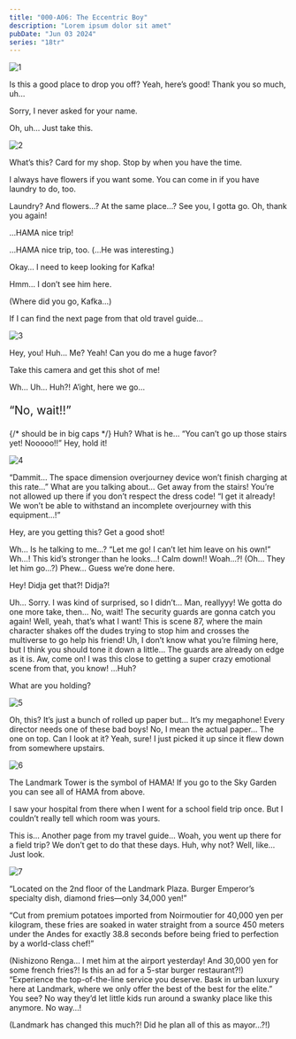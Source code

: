 ```yaml
---
title: "000-A06: The Eccentric Boy"
description: "Lorem ipsum dolor sit amet"
pubDate: "Jun 03 2024"
series: "18tr"
---
```



<Location name="Landmark Plaza"/>

![1](1.png)

<Bubble character="Nagi" name="Florist">
Is this a good place to drop you off?
</Bubble>

<Bubble character="MC">
Yeah, here’s good! Thank you so much, uh…

Sorry, I never asked for your name.
</Bubble>

<Bubble character="Nagi" name="Florist">
Oh, uh… Just take this.
</Bubble>

![2](2.png)

<Bubble character="MC">
What’s this?
</Bubble>

<Bubble character="Nagi" name="Florist">
Card for my shop. Stop by when you have the time.

I always have flowers if you want some. You can come in if you have laundry to do, too.
</Bubble>

<Bubble character="MC">
Laundry? And flowers…? At the same place…?
</Bubble>

<Bubble character="Nagi" name="Florist">
See you, I gotta go.
</Bubble>

<Bubble character="MC">
Oh, thank you again!

…HAMA nice trip!
</Bubble>

<Bubble character="Nagi" name="Florist">
…HAMA nice trip, too.
</Bubble>

<Bubble character="MC">
(…He was interesting.)

Okay… I need to keep looking for Kafka!
</Bubble>

<Location name="Landmark Plaza - First Floor"/>

<Bubble character="MC">
Hmm… I don’t see him here.

(Where did you go, Kafka…)

If I can find the next page from that old travel guide…
</Bubble>

![3](3.png)

<Bubble character="Akuta" name="Boy with Headband">
Hey, you!
</Bubble>

<Bubble character="MC">
Huh… Me?
</Bubble>

<Bubble character="Akuta" name="Boy with Headband">
Yeah! Can you do me a huge favor?

Take this camera and get this shot of me!
</Bubble>

<Bubble character="MC">
Wh… Uh… Huh?!
</Bubble>

<Bubble character="Akuta" name="Boy with Headband">
A’ight, here we go…

<p style="font-size: 1.5em">“No, wait!!”</p> {/* should be in big caps */}
</Bubble>

<Bubble character="MC">
Huh? What is he…
</Bubble>

<Bubble character="Akuta" name="Boy with Headband">
“You can’t go up those stairs yet! Nooooo!!”
</Bubble>

<Bubble character="Security Guard A">
Hey, hold it!
</Bubble>

![4](4.png)

<Bubble character="Akuta" name="Boy with Headband">
“Dammit… The space dimension overjourney device won’t finish charging at this rate…”
</Bubble>

<Bubble character="Security Guard B">
What are you talking about… Get away from the stairs! You’re not allowed up there if you don’t respect the dress code!
</Bubble>

<Bubble character="Akuta" name="Boy with Headband">
“I get it already! We won’t be able to withstand an incomplete overjourney with this equipment…!”

Hey, are you getting this? Get a good shot!
</Bubble>

<Bubble character="MC">
Wh… Is he talking to me…?
</Bubble>

<Bubble character="Akuta" name="Boy with Headband">
“Let me go! I can’t let him leave on his own!”
</Bubble>

<Bubble character="Security Guard A">
Wh…! This kid’s stronger than he looks…!
</Bubble>

<Bubble character="Security Guard B">
Calm down!!
</Bubble>

<Bubble character="Akuta" name="Boy with Headband">
Woah…?!
</Bubble>

<Bubble character="MC">
(Oh… They let him go…?)
</Bubble>

<Bubble character="Akuta" name="Boy with Headband">
Phew… Guess we’re done here.

Hey! Didja get that?! Didja?!
</Bubble>

<Bubble character="MC">
Uh… Sorry. I was kind of surprised, so I didn’t…
</Bubble>

<Bubble character="Akuta" name="Boy with Headband">
Man, reallyyy! We gotta do one more take, then…
</Bubble>

<Bubble character="MC">
No, wait! The security guards are gonna catch you again!
</Bubble>

<Bubble character="Akuta" name="Boy with Headband">
Well, yeah, that’s what I want! This is scene 87, where the main character shakes off the dudes trying to stop him and crosses the multiverse to go help his friend!
</Bubble>

<Bubble character="MC">
Uh, I don’t know what you’re filming here, but I think you should tone it down a little… The guards are already on edge as it is.
</Bubble>

<Bubble character="Akuta" name="Boy with Headband">
Aw, come on! I was this close to getting a super crazy emotional scene from that, you know!
</Bubble>

<Bubble character="MC">
…Huh?

What are you holding?
</Bubble>

![5](5.png)

<Bubble character="Akuta" name="Boy with Headband">
Oh, this? It’s just a bunch of rolled up paper but… It’s my megaphone! Every director needs one of these bad boys!
</Bubble>

<Bubble character="MC">
No, I mean the actual paper… The one on top. Can I look at it?
</Bubble>

<Bubble character="Akuta" name="Boy with Headband">
Yeah, sure! I just picked it up since it flew down from somewhere upstairs.
</Bubble>

![6](6.png)

<Box type="paper">
The Landmark Tower is the symbol of HAMA! If you go to the Sky Garden you can see all of HAMA from above.

I saw your hospital from there when I went for a school field trip once. But I couldn’t really tell which room was yours.
</Box>

<Bubble character="MC">
This is… Another page from my travel guide…
</Bubble>

<Bubble character="Akuta" name="Boy with Headband">
Woah, you went up there for a field trip? We don’t get to do that these days.
</Bubble>

<Bubble character="MC">
Huh, why not?
</Bubble>

<Bubble character="Akuta" name="Boy with Headband">
Well, like… Just look.
</Bubble>

![7](7.png)

<Bubble character="Renga">
“Located on the 2nd floor of the Landmark Plaza. Burger Emperor’s specialty dish, diamond fries—only 34,000 yen!”

“Cut from premium potatoes imported from Noirmoutier for 40,000 yen per kilogram, these fries are soaked in water straight from a source 450 meters under the Andes for exactly 38.8 seconds before being fried to perfection by a world-class chef!”
</Bubble>

<Bubble character="MC">
(Nishizono Renga… I met him at the airport yesterday! And 30,000 yen for some french fries?! Is this an ad for a 5-star burger restaurant?!)
</Bubble>

<Bubble character="Renga">
“Experience the top-of-the-line service you deserve. Bask in urban luxury here at Landmark, where we only offer the best of the best for the elite.”
</Bubble>

<Bubble character="Akuta" name="Boy with Headband">
You see? No way they’d let little kids run around a swanky place like this anymore.
</Bubble>

<Bubble character="MC">
No way…!

(Landmark has changed this much?! Did he plan all of this as mayor…?!)
</Bubble>
